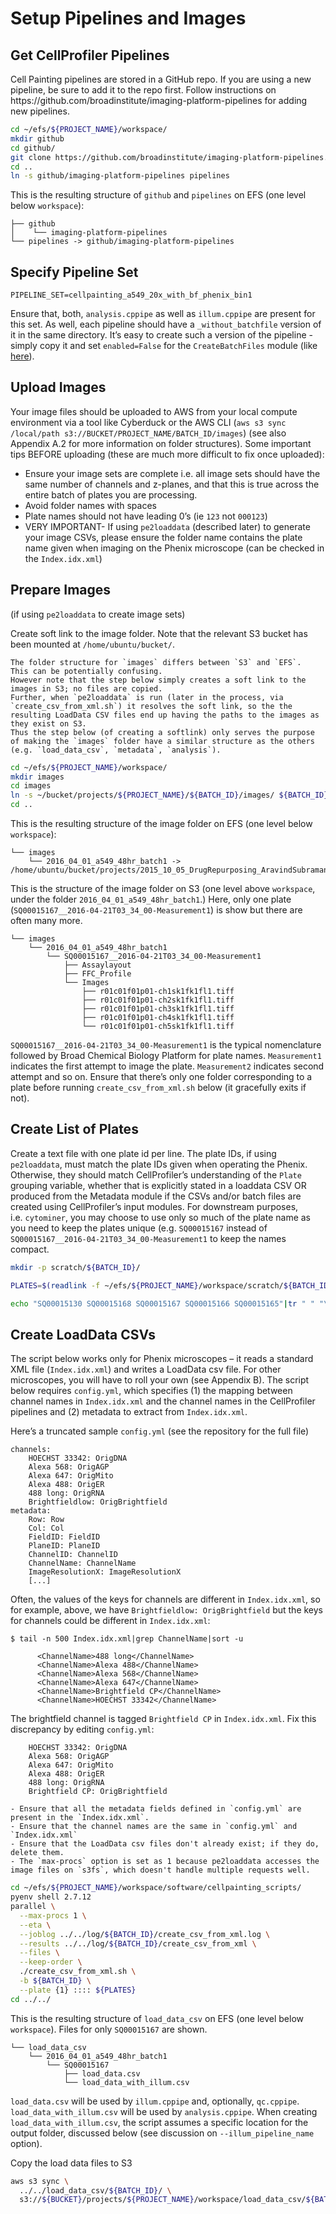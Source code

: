 # Setup Pipelines and Images

## Get CellProfiler Pipelines

Cell Painting pipelines are stored in a GitHub repo.
If you are using a new pipeline, be sure to add it to the repo first.
Follow instructions on https://github.com/broadinstitute/imaging-platform-pipelines for adding new pipelines.

```sh
cd ~/efs/${PROJECT_NAME}/workspace/
mkdir github
cd github/
git clone https://github.com/broadinstitute/imaging-platform-pipelines.git
cd ..
ln -s github/imaging-platform-pipelines pipelines
```

This is the resulting structure of `github` and `pipelines` on EFS (one level below `workspace`):

```
├── github
│    └── imaging-platform-pipelines
└── pipelines -> github/imaging-platform-pipelines
```

## Specify Pipeline Set

```
PIPELINE_SET=cellpainting_a549_20x_with_bf_phenix_bin1
```

Ensure that, both, `analysis.cppipe` as well as `illum.cppipe` are present for this set.
As well, each pipeline should have a `_without_batchfile` version of it in the same directory.
It's easy to create such a version of the pipeline - simply copy it and set `enabled=False` for the `CreateBatchFiles` module (like [here](https://github.com/broadinstitute/imaging-platform-pipelines/blob/master/cellpainting_u2os_20x_imagexpress/illum_without_batchfile.cppipe#L384)).

## Upload Images

Your image files should be uploaded to AWS from your local compute environment via a tool like Cyberduck or the AWS CLI (`aws s3 sync /local/path s3://BUCKET/PROJECT_NAME/BATCH_ID/images`) (see also Appendix A.2 for more information on folder structures).
Some important tips BEFORE uploading (these are much more difficult to fix once uploaded):

* Ensure your image sets are complete i.e. all image sets should have the same number of channels and z-planes, and that this is true across the entire batch of plates you are processing.
* Avoid folder names with spaces
* Plate names should not have leading 0's (ie `123` not `000123`)
* VERY  IMPORTANT- If using `pe2loaddata` (described later) to generate your image CSVs, please ensure the folder name contains the plate name given when imaging on the Phenix microscope (can be checked in the `Index.idx.xml`)

## Prepare Images

(if using `pe2loaddata` to create image sets)

Create soft link to the image folder.
Note that the relevant S3 bucket has been mounted at `/home/ubuntu/bucket/`.

```block2
The folder structure for `images` differs between `S3` and `EFS`.
This can be potentially confusing.
However note that the step below simply creates a soft link to the images in S3; no files are copied.
Further, when `pe2loaddata` is run (later in the process, via `create_csv_from_xml.sh`) it resolves the soft link, so the the resulting LoadData CSV files end up having the paths to the images as they exist on S3.
Thus the step below (of creating a softlink) only serves the purpose of making the `images` folder have a similar structure as the others (e.g. `load_data_csv`, `metadata`, `analysis`).
```

```sh
cd ~/efs/${PROJECT_NAME}/workspace/
mkdir images
cd images
ln -s ~/bucket/projects/${PROJECT_NAME}/${BATCH_ID}/images/ ${BATCH_ID}
cd ..
```

This is the resulting structure of the image folder on EFS (one level below `workspace`):

```
└── images
    └── 2016_04_01_a549_48hr_batch1 -> /home/ubuntu/bucket/projects/2015_10_05_DrugRepurposing_AravindSubramanian_GolubLab_Broad/2016_04_01_a549_48hr_batch1/images/
```

This is the structure of the image folder on S3 (one level above `workspace`, under the folder `2016_04_01_a549_48hr_batch1`.)
Here, only one plate (`SQ00015167__2016-04-21T03_34_00-Measurement1`) is show but there are often many more.

```
└── images
    └── 2016_04_01_a549_48hr_batch1
        └── SQ00015167__2016-04-21T03_34_00-Measurement1
            ├── Assaylayout
            ├── FFC_Profile
            └── Images
                ├── r01c01f01p01-ch1sk1fk1fl1.tiff
                ├── r01c01f01p01-ch2sk1fk1fl1.tiff
                ├── r01c01f01p01-ch3sk1fk1fl1.tiff
                ├── r01c01f01p01-ch4sk1fk1fl1.tiff
                └── r01c01f01p01-ch5sk1fk1fl1.tiff
```

`SQ00015167__2016-04-21T03_34_00-Measurement1` is the typical nomenclature followed by Broad Chemical Biology Platform for plate names.
`Measurement1` indicates the first attempt to image the plate.
`Measurement2` indicates second attempt and so on.
Ensure that there's only one folder corresponding to a plate before running `create_csv_from_xml.sh` below (it gracefully exits if not).

## Create List of Plates

Create a text file with one plate id per line.
The plate IDs, if using `pe2loaddata`, must match the plate IDs given when operating the Phenix.
Otherwise, they should match CellProfiler's understanding of the `Plate` grouping variable, whether that is explicitly stated in a loaddata CSV OR produced from the Metadata module if the CSVs and/or batch files are created using CellProfiler's input modules.
For downstream purposes, i.e. `cytominer`, you may choose to use only so much of the plate name as you need to keep the plates unique (e.g. `SQ00015167` instead of `SQ00015167__2016-04-21T03_34_00-Measurement1` to keep the names compact.

```sh
mkdir -p scratch/${BATCH_ID}/

PLATES=$(readlink -f ~/efs/${PROJECT_NAME}/workspace/scratch/${BATCH_ID}/plates_to_process.txt)

echo "SQ00015130 SQ00015168 SQ00015167 SQ00015166 SQ00015165"|tr " " "\n" > ${PLATES}
```

## Create LoadData CSVs

The script below works only for Phenix microscopes – it reads a standard XML file (`Index.idx.xml`) and writes a LoadData csv file.
For other microscopes, you will have to roll your own (see Appendix B).
The script below requires `config.yml`, which specifies (1) the mapping between channel names in `Index.idx.xml` and the channel names in the CellProfiler pipelines and (2) metadata to extract from `Index.idx.xml`.

Here's a truncated sample `config.yml` (see the repository for the full file)

```
channels:
    HOECHST 33342: OrigDNA
    Alexa 568: OrigAGP
    Alexa 647: OrigMito
    Alexa 488: OrigER
    488 long: OrigRNA
    Brightfieldlow: OrigBrightfield
metadata:
    Row: Row
    Col: Col
    FieldID: FieldID
    PlaneID: PlaneID
    ChannelID: ChannelID
    ChannelName: ChannelName
    ImageResolutionX: ImageResolutionX
    [...]
```

Often, the values of the keys for channels are different in `Index.idx.xml`, so for example, above, we have `Brightfieldlow: OrigBrightfield` but the keys for channels could be different in `Index.idx.xml`:

```
$ tail -n 500 Index.idx.xml|grep ChannelName|sort -u

      <ChannelName>488 long</ChannelName>
      <ChannelName>Alexa 488</ChannelName>
      <ChannelName>Alexa 568</ChannelName>
      <ChannelName>Alexa 647</ChannelName>
      <ChannelName>Brightfield CP</ChannelName>
      <ChannelName>HOECHST 33342</ChannelName>
```

The brightfield channel is tagged `Brightfield CP` in `Index.idx.xml`.
Fix this discrepancy by editing `config.yml`:

```
    HOECHST 33342: OrigDNA
    Alexa 568: OrigAGP
    Alexa 647: OrigMito
    Alexa 488: OrigER
    488 long: OrigRNA
    Brightfield CP: OrigBrightfield
```

```block2
- Ensure that all the metadata fields defined in `config.yml` are present in the `Index.idx.xml`.
- Ensure that the channel names are the same in `config.yml` and `Index.idx.xml`
- Ensure that the LoadData csv files don't already exist; if they do, delete them.
- The `max-procs` option is set as 1 because pe2loaddata accesses the image files on `s3fs`, which doesn't handle multiple requests well.
```

```sh
cd ~/efs/${PROJECT_NAME}/workspace/software/cellpainting_scripts/
pyenv shell 2.7.12
parallel \
  --max-procs 1 \
  --eta \
  --joblog ../../log/${BATCH_ID}/create_csv_from_xml.log \
  --results ../../log/${BATCH_ID}/create_csv_from_xml \
  --files \
  --keep-order \
  ./create_csv_from_xml.sh \
  -b ${BATCH_ID} \
  --plate {1} :::: ${PLATES}
cd ../../
```

This is the resulting structure of `load_data_csv` on EFS (one level below `workspace`).
Files for only `SQ00015167` are shown.

```
└── load_data_csv
    └── 2016_04_01_a549_48hr_batch1
        └── SQ00015167
            ├── load_data.csv
            └── load_data_with_illum.csv
```

`load_data.csv` will be used by `illum.cppipe` and, optionally, `qc.cppipe`.
`load_data_with_illum.csv` will be used by `analysis.cppipe`.
When creating `load_data_with_illum.csv`, the script assumes a specific location for the output folder, discussed below (see discussion on ``--illum_pipeline_name`` option).

Copy the load data files to S3

```sh
aws s3 sync \
  ../../load_data_csv/${BATCH_ID}/ \
  s3://${BUCKET}/projects/${PROJECT_NAME}/workspace/load_data_csv/${BATCH_ID}/
```
